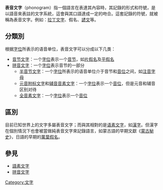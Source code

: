 {{unreferenced|time=2019-08-31T00:21:10+00:00}}
{{书写系统}}'''表音文字'''（phonogram）指一個語言在表達其內容時，其記錄的形式和符號，是以語音來表註的文字系統，這會與其口語達成一定的吻合。這套記錄的符號，就被稱為表音文字。例如：[[拉丁文字|拉丁文字]]、假名、[[諺文|諺文]]等。

==分類別==
根据[[字位|字位]]所表示的语音单位，表音文字可以分成以下几类：
*[[音节文字|音节文字]]：一个[[字位|字位]]表示一个[[音节|音节]]，如[[片假名|片假名]]及[[平假名|平假名]]
*[[拼音文字|拼音文字]]：一个[[字位|字位]]表示音节的一部分
**[[半音节文字|半音节文字]]：一个[[字位|字位]]所表示的语音单位介于音节和[[音位|音位]]之间，如[[注音字母|注音字母]]
**[[元音附标文字|元音附标文字]]和[[辅音音素文字|辅音音素文字]]：一个[[字位|字位]]表示一个[[音位|音位]]，但是元音和辅音区别对待
**[[全音素文字|全音素文字]]：一个[[字位|字位]]表示一个[[音位|音位]]

==區別==
目前已知世界上的文字多屬表音文字；而與其相對的是[[语素文字|语素文字]]，如[[漢字|漢字]]。但漢字在個別情況下也會被當做純表音文字來記錄語言，如蒙古語的早期文獻《[[蒙古秘史|蒙古秘史]]》，日語的早期的[[萬葉假名|萬葉假名]]。

== 參見 ==
* [[語素文字|語素文字]]
* [[拼音文字|拼音文字]]
{{Writing systems}}
{{書寫系統列表}}

[[Category:文字|Category:文字]]